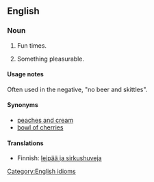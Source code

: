 ==English==

===Noun===
{{en-noun|sg=[[beer]] [[and]] [[skittles]]|-}}

# {{idiom}} Fun times.
# {{idiom}} Something pleasurable.

====Usage notes====
Often used in the negative, "no beer and skittles".

====Synonyms====
* [[peaches and cream]]
* [[bowl of cherries]]

====Translations====
{{trans-top|fun times}}
* Finnish: [[leipää ja sirkushuveja]]
{{trans-mid}}
{{trans-bottom}}

[[Category:English idioms]]